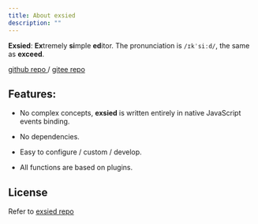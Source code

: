 ```yaml
---
title: About exsied
description: ""
---
```


**Exsied**: **Ex**tremely **si**mple **ed**itor. The pronunciation is `/ɪkˈsiːd/`, the same as **exceed**.

[github repo ](https://github.com/exsied/exsied) / [gitee repo ](https://gitee.com/exsied/exsied)

## Features:

- No complex concepts, **exsied** is written entirely in native JavaScript events binding.

- No dependencies.

- Easy to configure / custom / develop.

- All functions are based on plugins.

## License

Refer to [exsied repo](https://github.com/exsied/exsied/blob/main/LICENSE)
